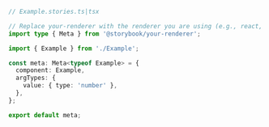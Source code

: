 ```ts
// Example.stories.ts|tsx

// Replace your-renderer with the renderer you are using (e.g., react, vue3, angular, etc.)
import type { Meta } from '@storybook/your-renderer';

import { Example } from './Example';

const meta: Meta<typeof Example> = {
  component: Example,
  argTypes: {
    value: { type: 'number' },
  },
};

export default meta;
```
